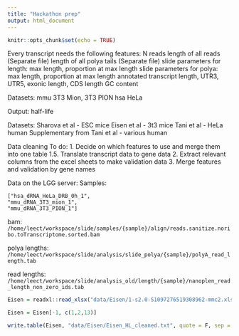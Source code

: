 ```yaml
---
title: "Hackathon prep"
output: html_document
---
```


```r
knitr::opts_chunk$set(echo = TRUE)
```

Every transcript needs the following features:
N reads
length of all reads (Separate file)
length of all polya tails (Separate file)
slide parameters for length: max length, proportion at max length
slide parameters for polya: max length, proportion at max length
annotated transcript length, UTR3, UTR5, exonic length, CDS length
GC content

Datasets:
mmu 3T3 Mion, 3T3 PION
hsa HeLa

Output:
half-life

Datasets:
Sharova et al - ESC mice
Eisen et al - 3t3 mice
Tani et al - HeLa human
Supplementary from Tani et al - various human


Data cleaning To do:
1. Decide on which features to use and merge them into one table
1.5. Translate transcript data to gene data
2. Extract relevant columns from the excel sheets to make validation data
3. Merge features and validation by gene names

Data on the LGG server:
Samples:
```
["hsa_dRNA_HeLa_DRB_0h_1",
"mmu_dRNA_3T3_mion_1",
"mmu_dRNA_3T3_PION_1"]
```

bam:
`/home/leect/workspace/slide/samples/{sample}/align/reads.sanitize.noribo.toTranscriptome.sorted.bam`

polya lengths:
`/home/leect/workspace/slide/analysis/slide_polya/{sample}/polyA_read_length.tab`

read lengths:
`/home/leect/workspace/slide/analysis_old/length/{sample}/nanoplen_read_length_non_zero_ids.tab`


```r
Eisen = readxl::read_xlsx("data/Eisen/1-s2.0-S1097276519308962-mmc2.xlsx")

Eisen = Eisen[-1, c(1,2,13)]

write.table(Eisen, "data/Eisen/Eisen_HL_cleaned.txt", quote = F, sep = "\t", row.names = F, col.names = F)
```